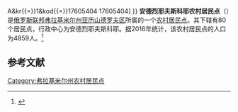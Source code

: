 {{Infobox Settlement
| official_name = 安德烈耶夫斯科耶农村居民点
| native_name = Андреевское сельское поселение
| settlement_type = [[农村居民点|农村居民点]]
| subdivision_type = [[国家|国家]]
| subdivision_type1 = [[州_(俄罗斯)|州]]
| subdivision_type2 = [[区_(苏联)|区]]
| subdivision_name = {{RUS}}
| subdivision_name1 = [[弗拉基米尔州|弗拉基米尔州]]
| subdivision_name2 = [[亚历山德罗夫区|亚历山德罗夫区]]
| seat_type = 行政中心
| seat = 安德烈耶夫斯科耶
| population_as_of=2016
| population_footnotes = <ref name=stat />
| population_total = 4859
| coordinates_display = inline,title
| latd =  | latm =  | lats =  | latNS = N
| longd =  | longm =  | longs =  | longEW = E
| timezone = [[莫斯科时间|MSK]]
| utc_offset = +3
| blank_name = [[俄罗斯市政土地区划代码|OKTMO编码]]
| blank_info = [http://classif.spb.ru/classificators/view/tma.php?st{{=}}A&kr{{=}}1&kod{{=}}17605404 17605404]
}}
'''安德烈耶夫斯科耶农村居民点'''（{{lang-ru|Андреевское сельское поселение}}）是[[俄罗斯联邦|俄罗斯联邦]][[弗拉基米尔州|弗拉基米尔州]][[亚历山德罗夫区|亚历山德罗夫区]]所属的一个[[农村居民点|农村居民点]]。其下辖有80个居民点，行政中心为安德烈耶夫斯科耶。据2016年统计，该农村居民点的人口为4859人。<ref name=stat>{{cite web | url = http://www.gks.ru/free_doc/doc_2016/bul_dr/mun_obr2016.rar | title = Численность населения Российской Федерации по муниципальным образованиям на 1 января 2016 года | language = ru | access-date = 2016-12-18 | archive-date = 2019-05-13 | archive-url = https://web.archive.org/web/20190513150350/http://www.gks.ru/free_doc/doc_2016/bul_dr/mun_obr2016.rar | dead-url = no }}</ref>

== 参考文献 ==
{{reflist}}

{{Russia-stub}}

[[Category:弗拉基米尔州农村居民点|Category:弗拉基米尔州农村居民点]]